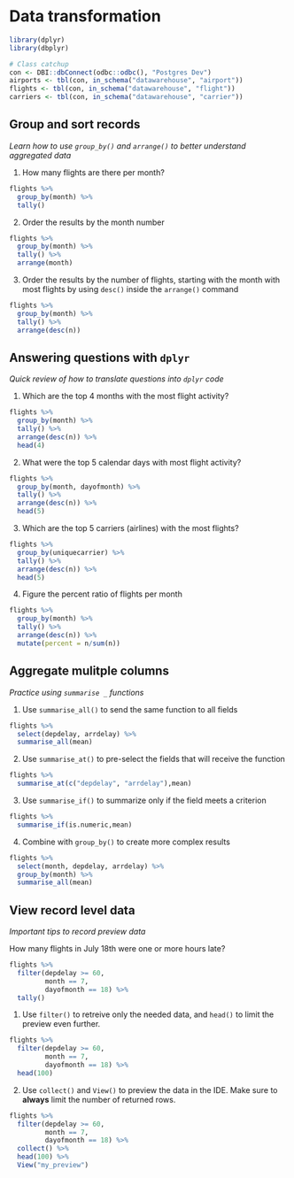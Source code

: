 # Data transformation

```r

library(dplyr)
library(dbplyr)

# Class catchup
con <- DBI::dbConnect(odbc::odbc(), "Postgres Dev")
airports <- tbl(con, in_schema("datawarehouse", "airport"))
flights <- tbl(con, in_schema("datawarehouse", "flight"))
carriers <- tbl(con, in_schema("datawarehouse", "carrier"))

```

## Group and sort records

*Learn how to use `group_by()` and `arrange()` to better understand aggregated data*


1. How many flights are there per month?
```r
flights %>%
  group_by(month) %>%
  tally() 
```

2. Order the results by the month number
```r
flights %>%
  group_by(month) %>%
  tally() %>%
  arrange(month)
```

3. Order the results by the number of flights, starting with the month with most flights by using `desc()` inside the `arrange()` command
```r
flights %>%
  group_by(month) %>%
  tally() %>%
  arrange(desc(n)) 
```

## Answering questions with `dplyr`
*Quick review of how to translate questions into `dplyr` code*

1. Which are the top 4 months with the most flight activity?
```r
flights %>%
  group_by(month) %>%
  tally() %>%
  arrange(desc(n)) %>%
  head(4)
```

2. What were the top 5 calendar days with most flight activity?
```r
flights %>%
  group_by(month, dayofmonth) %>%
  tally() %>%
  arrange(desc(n)) %>%
  head(5)
```

3. Which are the top 5 carriers (airlines) with the most flights?

```r
flights %>%
  group_by(uniquecarrier) %>%
  tally() %>%
  arrange(desc(n)) %>%
  head(5)
```

4. Figure the percent ratio of flights per month
```r
flights %>%
  group_by(month) %>%
  tally() %>%
  arrange(desc(n)) %>%
  mutate(percent = n/sum(n))
```

## Aggregate mulitple columns
*Practice using `summarise _` functions*


1. Use `summarise_all()` to send the same function to all fields
```r
flights %>%
  select(depdelay, arrdelay) %>%
  summarise_all(mean)
```

2. Use `summarise_at()` to pre-select the fields that will receive the function
```r
flights %>%
  summarise_at(c("depdelay", "arrdelay"),mean)
```

3. Use `summarise_if()` to summarize only if the field meets a criterion
```r
flights %>%
  summarise_if(is.numeric,mean)
```

4. Combine with `group_by()` to create more complex results
```r
flights %>%
  select(month, depdelay, arrdelay) %>%
  group_by(month) %>%
  summarise_all(mean)
```

## View record level data
*Important tips to record preview data*


How many flights in July 18th were one or more hours late?
```r
flights %>%
  filter(depdelay >= 60,
         month == 7,
         dayofmonth == 18) %>%
  tally() 
```


1. Use `filter()` to retreive only the needed data, and `head()` to limit the preview even further.
```r
flights %>%
  filter(depdelay >= 60,
         month == 7,
         dayofmonth == 18) %>%
  head(100)
```

2. Use `collect()` and `View()` to preview the data in the IDE. Make sure to **always** limit the number of returned rows.
```r
flights %>%
  filter(depdelay >= 60,
         month == 7,
         dayofmonth == 18) %>%
  collect() %>%
  head(100) %>%
  View("my_preview")
```



















